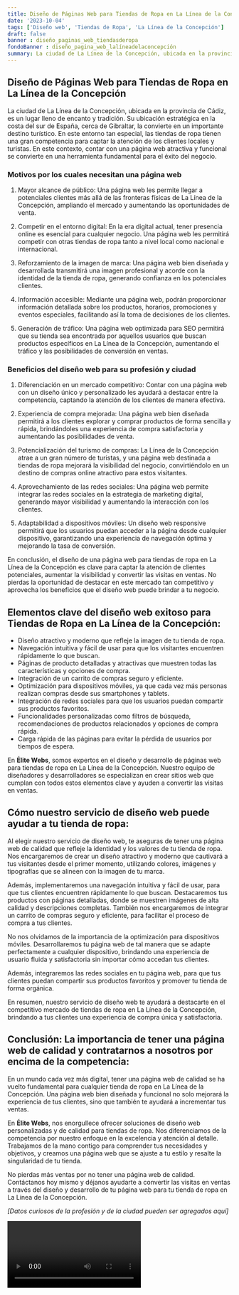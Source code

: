 ```yaml
---
title: Diseño de Páginas Web para Tiendas de Ropa en La Línea de la Concepción
date: '2023-10-04'
tags: ['Diseño web', 'Tiendas de Ropa', 'La Línea de la Concepción']
draft: false
banner : diseño_paginas_web_tiendasderopa
fondoBanner : diseño_pagina_web_lalíneadelaconcepción
summary: La ciudad de La Línea de la Concepción, ubicada en la provincia de Cádiz, es un lugar lleno de encanto y tradición. Su ubicación estratégica en la costa del sur de España, cerca de Gibraltar, la convierte en un importante destino turístico. En este entorno tan especial, las tiendas de ropa tienen una gran competencia para captar la atención de los clientes locales y turistas. En este contexto, contar con una página web atractiva y funcional se convierte en una herramienta fundamental para el éxito del negocio.
---
```


## Diseño de Páginas Web para Tiendas de Ropa en La Línea de la Concepción

La ciudad de La Línea de la Concepción, ubicada en la provincia de Cádiz, es un lugar lleno de encanto y tradición. Su ubicación estratégica en la costa del sur de España, cerca de Gibraltar, la convierte en un importante destino turístico. En este entorno tan especial, las tiendas de ropa tienen una gran competencia para captar la atención de los clientes locales y turistas. En este contexto, contar con una página web atractiva y funcional se convierte en una herramienta fundamental para el éxito del negocio.

### Motivos por los cuales necesitan una página web

1. Mayor alcance de público: Una página web les permite llegar a potenciales clientes más allá de las fronteras físicas de La Línea de la Concepción, ampliando el mercado y aumentando las oportunidades de venta.

2. Competir en el entorno digital: En la era digital actual, tener presencia online es esencial para cualquier negocio. Una página web les permitirá competir con otras tiendas de ropa tanto a nivel local como nacional e internacional.

3. Reforzamiento de la imagen de marca: Una página web bien diseñada y desarrollada transmitirá una imagen profesional y acorde con la identidad de la tienda de ropa, generando confianza en los potenciales clientes.

4. Información accesible: Mediante una página web, podrán proporcionar información detallada sobre los productos, horarios, promociones y eventos especiales, facilitando así la toma de decisiones de los clientes.

5. Generación de tráfico: Una página web optimizada para SEO permitirá que su tienda sea encontrada por aquellos usuarios que buscan productos específicos en La Línea de la Concepción, aumentando el tráfico y las posibilidades de conversión en ventas.

### Beneficios del diseño web para su profesión y ciudad

1. Diferenciación en un mercado competitivo: Contar con una página web con un diseño único y personalizado les ayudará a destacar entre la competencia, captando la atención de los clientes de manera efectiva.

2. Experiencia de compra mejorada: Una página web bien diseñada permitirá a los clientes explorar y comprar productos de forma sencilla y rápida, brindándoles una experiencia de compra satisfactoria y aumentando las posibilidades de venta.

3. Potencialización del turismo de compras: La Línea de la Concepción atrae a un gran número de turistas, y una página web destinada a tiendas de ropa mejorará la visibilidad del negocio, convirtiéndolo en un destino de compras online atractivo para estos visitantes.

4. Aprovechamiento de las redes sociales: Una página web permite integrar las redes sociales en la estrategia de marketing digital, generando mayor visibilidad y aumentando la interacción con los clientes.

5. Adaptabilidad a dispositivos móviles: Un diseño web responsive permitirá que los usuarios puedan acceder a la página desde cualquier dispositivo, garantizando una experiencia de navegación óptima y mejorando la tasa de conversión.

En conclusión, el diseño de una página web para tiendas de ropa en La Línea de la Concepción es clave para captar la atención de clientes potenciales, aumentar la visibilidad y convertir las visitas en ventas. No pierdas la oportunidad de destacar en este mercado tan competitivo y aprovecha los beneficios que el diseño web puede brindar a tu negocio.

<GifSeo />

<Cta />

## Elementos clave del diseño web exitoso para Tiendas de Ropa en La Línea de la Concepción:

- Diseño atractivo y moderno que refleje la imagen de tu tienda de ropa.
- Navegación intuitiva y fácil de usar para que los visitantes encuentren rápidamente lo que buscan.
- Páginas de producto detalladas y atractivas que muestren todas las características y opciones de compra.
- Integración de un carrito de compras seguro y eficiente.
- Optimización para dispositivos móviles, ya que cada vez más personas realizan compras desde sus smartphones y tablets.
- Integración de redes sociales para que los usuarios puedan compartir sus productos favoritos.
- Funcionalidades personalizadas como filtros de búsqueda, recomendaciones de productos relacionados y opciones de compra rápida.
- Carga rápida de las páginas para evitar la pérdida de usuarios por tiempos de espera.

En **Élite Webs**, somos expertos en el diseño y desarrollo de páginas web para tiendas de ropa en La Línea de la Concepción. Nuestro equipo de diseñadores y desarrolladores se especializan en crear sitios web que cumplan con todos estos elementos clave y ayuden a convertir las visitas en ventas.

## Cómo nuestro servicio de diseño web puede ayudar a tu tienda de ropa:

Al elegir nuestro servicio de diseño web, te aseguras de tener una página web de calidad que refleje la identidad y los valores de tu tienda de ropa. Nos encargaremos de crear un diseño atractivo y moderno que cautivará a tus visitantes desde el primer momento, utilizando colores, imágenes y tipografías que se alineen con la imagen de tu marca.

Además, implementaremos una navegación intuitiva y fácil de usar, para que tus clientes encuentren rápidamente lo que buscan. Destacaremos tus productos con páginas detalladas, donde se muestren imágenes de alta calidad y descripciones completas. También nos encargaremos de integrar un carrito de compras seguro y eficiente, para facilitar el proceso de compra a tus clientes.

No nos olvidamos de la importancia de la optimización para dispositivos móviles. Desarrollaremos tu página web de tal manera que se adapte perfectamente a cualquier dispositivo, brindando una experiencia de usuario fluida y satisfactoria sin importar cómo accedan tus clientes.

Además, integraremos las redes sociales en tu página web, para que tus clientes puedan compartir sus productos favoritos y promover tu tienda de forma orgánica.

En resumen, nuestro servicio de diseño web te ayudará a destacarte en el competitivo mercado de tiendas de ropa en La Línea de la Concepción, brindando a tus clientes una experiencia de compra única y satisfactoria.

## Conclusión: La importancia de tener una página web de calidad y contratarnos a nosotros por encima de la competencia:

En un mundo cada vez más digital, tener una página web de calidad se ha vuelto fundamental para cualquier tienda de ropa en La Línea de la Concepción. Una página web bien diseñada y funcional no solo mejorará la experiencia de tus clientes, sino que también te ayudará a incrementar tus ventas.

En **Élite Webs**, nos enorgullece ofrecer soluciones de diseño web personalizadas y de calidad para tiendas de ropa. Nos diferenciamos de la competencia por nuestro enfoque en la excelencia y atención al detalle. Trabajamos de la mano contigo para comprender tus necesidades y objetivos, y creamos una página web que se ajuste a tu estilo y resalte la singularidad de tu tienda.

No pierdas más ventas por no tener una página web de calidad. Contáctanos hoy mismo y déjanos ayudarte a convertir las visitas en ventas a través del diseño y desarrollo de tu página web para tu tienda de ropa en La Línea de la Concepción.

_\[Datos curiosos de la profesión y de la ciudad pueden ser agregados aquí\]_

<Video />

<CtaBot job='Tiendas de Ropa' city='La Línea de la Concepción'/>

<Gmaps query='La Línea de la Concepción+españa+maps' />